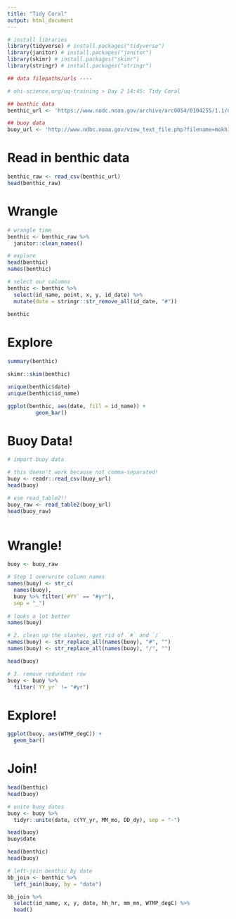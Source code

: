 ```yaml
---
title: "Tidy Coral"
output: html_document
---
```


```r
# install libraries
library(tidyverse) # install.packages("tidyverse")
library(janitor) # install.packages("janitor")
library(skimr) # install.packages("skimr")
library(stringr) # install.packages("stringr")

## data filepaths/urls ----

# ohi-science.org/uq-training > Day 2 14:45: Tidy Coral

## benthic data
benthic_url <- 'https://www.nodc.noaa.gov/archive/arc0054/0104255/1.1/data/0-data/cd08/100308OaAla03m.CSV'

## buoy data
buoy_url <- 'http://www.ndbc.noaa.gov/view_text_file.php?filename=mokh1h2010.txt.gz&dir=data/historical/stdmet/'

```

# Read in benthic data

```r

benthic_raw <- read_csv(benthic_url)
head(benthic_raw)

```

# Wrangle

```r
# wrangle time
benthic <- benthic_raw %>%
  janitor::clean_names()

# explore
head(benthic)
names(benthic)

# select our columns
benthic <- benthic %>%
  select(id_name, point, x, y, id_date) %>%
  mutate(date = stringr::str_remove_all(id_date, "#"))
  
benthic  
```

# Explore

```r
summary(benthic)

skimr::skim(benthic)

unique(benthic$date)
unique(benthic$id_name)

ggplot(benthic, aes(date, fill = id_name)) +
         geom_bar()

```

# Buoy Data!

```r
# import buoy data

# this doesn't work because not comma-separated!
buoy <- readr::read_csv(buoy_url)
head(buoy)

# use read_table2!!
buoy_raw <- read_table2(buoy_url)
head(buoy_raw)



```

# Wrangle!

```r

buoy <- buoy_raw 

# Step 1 overwrite column names
names(buoy) <- str_c(
  names(buoy), 
  buoy %>% filter(`#YY` == "#yr"), 
  sep = "_")
  
# looks a lot better
names(buoy)

# 2. clean up the slashes, get rid of `#` and `/`
names(buoy) <- str_replace_all(names(buoy), "#", "") 
names(buoy) <- str_replace_all(names(buoy), "/", "") 

head(buoy)

# 3. remove redundant row
buoy <- buoy %>%
  filter(`YY_yr` != "#yr")
```

# Explore!

```r
ggplot(buoy, aes(WTMP_degC)) +
  geom_bar()

```


# Join!
```r
head(benthic)
head(buoy)

# unite buoy dates 
buoy <- buoy %>%
  tidyr::unite(date, c(YY_yr, MM_mo, DD_dy), sep = "-")

head(buoy)
buoy$date

head(benthic)
head(buoy)

# left-join benthic by date
bb_join <- benthic %>%
  left_join(buoy, by = "date")

bb_join %>%
  select(id_name, x, y, date, hh_hr, mm_mn, WTMP_degC) %>%
  head()

```


